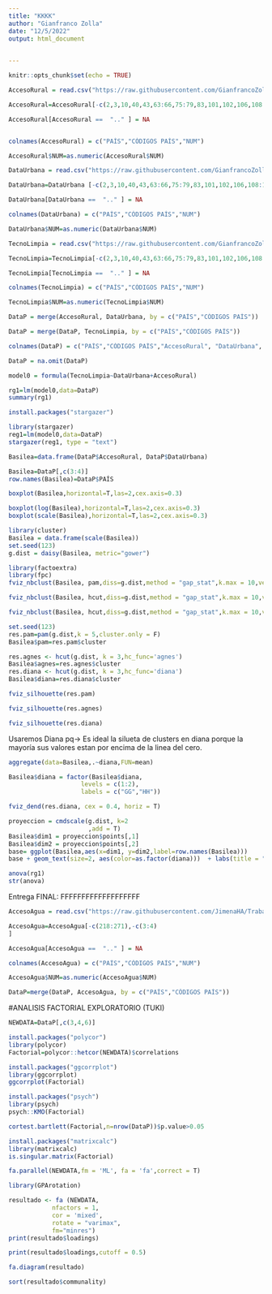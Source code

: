 ---
title: "KKKK"
author: "Gianfranco Zolla"
date: "12/5/2022"
output: html_document

    
---





```{r setup, include=FALSE}
knitr::opts_chunk$set(echo = TRUE)
```

```{r, echo=FALSE}
AccesoRural = read.csv("https://raw.githubusercontent.com/GianfrancoZolla37/TrabajoFinal/main/AccesoRuralElectricidad.csv")

```


```{r, echo=FALSE}
AccesoRural=AccesoRural[-c(2,3,10,40,43,63:66,75:79,83,101,102,106,108:111,132:135,137,144:146,160:163,180,184,185,187,188,198,199,217,221,222,230:232,255,263,267:271),-c(3:4)]
```

```{r, echo=FALSE}
AccesoRural[AccesoRural ==  ".." ] = NA



```





```{r, echo=FALSE}
colnames(AccesoRural) = c("PAÍS","CÓDIGOS PAÍS","NUM")

```


```{r, echo=FALSE}
AccesoRural$NUM=as.numeric(AccesoRural$NUM)
```




```{r, echo=FALSE}
DataUrbana = read.csv("https://raw.githubusercontent.com/GianfrancoZolla37/TrabajoFinal/main/AccesoUrbanoElectricidad.csv")

```



```{r, echo=FALSE}
DataUrbana=DataUrbana [-c(2,3,10,40,43,63:66,75:79,83,101,102,106,108:111,132:135,137,144:146,160:163,180,184,185,187,188,198,199,217,221,222,230:232,255,263,267:271),-c(3:4)]
```






```{r, echo=FALSE}
DataUrbana[DataUrbana ==  ".." ] = NA
```



```{r, echo=FALSE}
colnames(DataUrbana) = c("PAÍS","CÓDIGOS PAÍS","NUM")
```


```{r, echo=FALSE}
DataUrbana$NUM=as.numeric(DataUrbana$NUM)
```





```{r, echo=FALSE}
TecnoLimpia = read.csv("https://raw.githubusercontent.com/GianfrancoZolla37/TrabajoFinal/main/AccesoTecnolog%C3%ADaLimpia.csv")
```

```{r, echo=FALSE}
TecnoLimpia=TecnoLimpia[-c(2,3,10,40,43,63:66,75:79,83,101,102,106,108:111,132:135,137,144:146,160:163,180,184,185,187,188,198,199,217,221,222,230:232,255,263,267:271),-c(3:4)]
```



```{r, echo=FALSE}
TecnoLimpia[TecnoLimpia ==  ".." ] = NA
```



```{r, echo=FALSE}
colnames(TecnoLimpia) = c("PAÍS","CÓDIGOS PAÍS","NUM")
```


```{r, echo=FALSE}
TecnoLimpia$NUM=as.numeric(TecnoLimpia$NUM)
```






```{r, echo=FALSE}
DataP = merge(AccesoRural, DataUrbana, by = c("PAÍS","CÓDIGOS PAÍS"))
```


```{r, echo=FALSE}
DataP = merge(DataP, TecnoLimpia, by = c("PAÍS","CÓDIGOS PAÍS"))
```

```{r, echo=FALSE}
colnames(DataP) = c("PAÍS","CÓDIGOS PAÍS","AccesoRural", "DataUrbana", "TecnoLimpia")
```



```{r, echo=FALSE}
DataP = na.omit(DataP)
```


```{r, echo=FALSE}
model0 = formula(TecnoLimpia~DataUrbana+AccesoRural)
```





```{r, echo=FALSE}
rg1=lm(model0,data=DataP)
summary(rg1)
```

```{r, echo=FALSE}
install.packages("stargazer")
```

```{r, echo=FALSE}
library(stargazer)
reg1=lm(model0,data=DataP)
stargazer(reg1, type = "text")

```


```{r, echo=FALSE}
Basilea=data.frame(DataP$AccesoRural, DataP$DataUrbana)

```


```{r, echo=FALSE}
Basilea=DataP[,c(3:4)]
row.names(Basilea)=DataP$PAÍS

```



```{r, echo=FALSE}
boxplot(Basilea,horizontal=T,las=2,cex.axis=0.3)

```

```{r, echo=FALSE}
boxplot(log(Basilea),horizontal=T,las=2,cex.axis=0.3)
boxplot(scale(Basilea),horizontal=T,las=2,cex.axis=0.3)

```
```{r, echo=FALSE}
library(cluster)
Basilea = data.frame(scale(Basilea))
set.seed(123)
g.dist = daisy(Basilea, metric="gower")

```

```{r, echo=FALSE}
library(factoextra)
library(fpc)
fviz_nbclust(Basilea, pam,diss=g.dist,method = "gap_stat",k.max = 10,verbose = F)

```
```{r, echo=FALSE}
fviz_nbclust(Basilea, hcut,diss=g.dist,method = "gap_stat",k.max = 10,verbose = F,hc_func = "agnes")

```

```{r, echo=FALSE}
fviz_nbclust(Basilea, hcut,diss=g.dist,method = "gap_stat",k.max = 10,verbose = F,hc_func = "diana")

```

```{r, echo=FALSE}
set.seed(123)
res.pam=pam(g.dist,k = 5,cluster.only = F)
Basilea$pam=res.pam$cluster

```

```{r, echo=FALSE}
res.agnes <- hcut(g.dist, k = 3,hc_func='agnes')
Basilea$agnes=res.agnes$cluster
res.diana <- hcut(g.dist, k = 3,hc_func='diana')
Basilea$diana=res.diana$cluster

```

```{r, echo=FALSE}
fviz_silhouette(res.pam)

```

```{r, echo=FALSE}
fviz_silhouette(res.agnes)
```

```{r, echo=FALSE}
fviz_silhouette(res.diana)
```
Usaremos Diana pq->
Es ideal la silueta de clusters en diana porque la mayoría sus valores estan por encima de la linea del cero. 


```{r, echo=FALSE}
aggregate(data=Basilea,.~diana,FUN=mean)

```




```{r, echo=FALSE}
Basilea$diana = factor(Basilea$diana, 
                    levels = c(1:2), 
                    labels = c("GG","HH"))

```

```{r, echo=FALSE}
fviz_dend(res.diana, cex = 0.4, horiz = T)

```

```{r, echo=FALSE}
proyeccion = cmdscale(g.dist, k=2
                      ,add = T) 
Basilea$dim1 = proyeccion$points[,1]
Basilea$dim2 = proyeccion$points[,2]
base= ggplot(Basilea,aes(x=dim1, y=dim2,label=row.names(Basilea))) 
base + geom_text(size=2, aes(color=as.factor(diana)))  + labs(title = "DIANA")

```


```{r, echo=FALSE}
anova(rg1)
str(anova)
```




Entrega FINAL: FFFFFFFFFFFFFFFFFFF

```{r}
AccesoAgua = read.csv("https://raw.githubusercontent.com/JimenaHA/Trabajo_Grupal/main/AccesAgua_Data.csv")
```

```{r}
AccesoAgua=AccesoAgua[-c(218:271),-c(3:4)
]
```

```{r}
AccesoAgua[AccesoAgua ==  ".." ] = NA
```

```{r}
colnames(AccesoAgua) = c("PAÍS","CÓDIGOS PAÍS","NUM")
```

```{r}
AccesoAgua$NUM=as.numeric(AccesoAgua$NUM)
```


```{r}
DataP=merge(DataP, AccesoAgua, by = c("PAÍS","CÓDIGOS PAÍS"))
```


#ANALISIS FACTORIAL EXPLORATORIO (TUKI)


```{r}
NEWDATA=DataP[,c(3,4,6)]
```

```{r}
install.packages("polycor")
library(polycor)
Factorial=polycor::hetcor(NEWDATA)$correlations
```

```{r}
install.packages("ggcorrplot")
library(ggcorrplot)
ggcorrplot(Factorial)

```

```{r}
install.packages("psych")
library(psych)
psych::KMO(Factorial)

```


```{r}
cortest.bartlett(Factorial,n=nrow(DataP))$p.value>0.05

```
```{r}
install.packages("matrixcalc")
library(matrixcalc)
is.singular.matrix(Factorial)

```

```{r}
fa.parallel(NEWDATA,fm = 'ML', fa = 'fa',correct = T)
```
```{r}
library(GPArotation)
```


```{r}
resultado <- fa (NEWDATA,
            nfactors = 1,
            cor = 'mixed',
            rotate = "varimax",
            fm="minres")
print(resultado$loadings)
```

```{r}
print(resultado$loadings,cutoff = 0.5)
```

```{r}
fa.diagram(resultado)
```
```{r}
sort(resultado$communality)

```

